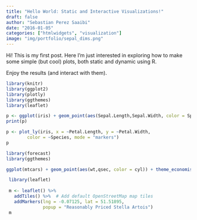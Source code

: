 ```yaml
---
title: "Hello World: Static and Interactive Visualizations!"
draft: false
author: "Sebastian Perez Saaibi"
date: "2016-01-05"
categories: ["htmlwidgets", "visualization"]
image: "img/portfolio/sepal_dims.png"
---
```



Hi!
This is my first post. Here I'm just interested in exploring how to make some simple (but cool) plots, both static and dynamic using R.

Enjoy the results (and interact with them).


```r
library(knitr)
library(ggplot2)
library(plotly)
library(ggthemes)
library(leaflet)
```

```r
p <- ggplot(iris) + geom_point(aes(Sepal.Length,Sepal.Width, color = Species)) + theme_wsj() + ggtitle("Sepal Dimensions")
print(p)
```

```r
p <- plot_ly(iris, x = ~Petal.Length, y = ~Petal.Width,
        color = ~Species, mode = "markers")
p
```


```r
library(forecast)
library(ggthemes)

ggplot(mtcars) + geom_point(aes(wt,qsec, color = cyl)) + theme_economist()
```

```r
 library(leaflet)
 
 m <- leaflet() %>%
   addTiles() %>%  # Add default OpenStreetMap map tiles
   addMarkers(lng = -0.07125, lat = 51.51895, 
              popup = "Reasonably Priced Stella Artois")
 m
```


